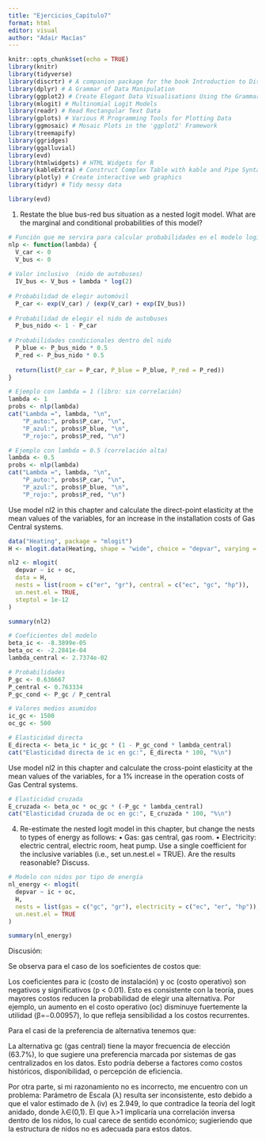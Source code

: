 ---
title: "Ejercicios_Capítulo7"
format: html
editor: visual
author: "Adair Macías"
---

```{r}
knitr::opts_chunk$set(echo = TRUE)
library(knitr)
library(tidyverse)
library(discrtr) # A companion package for the book Introduction to Discrete Choice Analysis with `R`
library(dplyr) # A Grammar of Data Manipulation
library(ggplot2) # Create Elegant Data Visualisations Using the Grammar of Graphics
library(mlogit) # Multinomial Logit Models
library(readr) # Read Rectangular Text Data
library(gplots) # Various R Programming Tools for Plotting Data
library(ggmosaic) # Mosaic Plots in the 'ggplot2' Framework
library(treemapify)
library(ggridges)
library(ggalluvial)
library(evd)
library(htmlwidgets) # HTML Widgets for R
library(kableExtra) # Construct Complex Table with kable and Pipe Syntax
library(plotly) # Create interactive web graphics
library(tidyr) # Tidy messy data

library(evd)
```


1. Restate the blue bus-red bus situation as a nested logit model. What are the marginal and conditional probabilities of this model?


```{r}
# Función que me servira para calcular probabilidades en el modelo logit anidado
nlp <- function(lambda) {
  V_car <- 0
  V_bus <- 0
  
# Valor inclusivo  (nido de autobuses)
  IV_bus <- V_bus + lambda * log(2)
  
# Probabilidad de elegir automóvil
  P_car <- exp(V_car) / (exp(V_car) + exp(IV_bus))
  
# Probabilidad de elegir el nido de autobuses
  P_bus_nido <- 1 - P_car
  
# Probabilidades condicionales dentro del nido
  P_blue <- P_bus_nido * 0.5
  P_red <- P_bus_nido * 0.5
  
  return(list(P_car = P_car, P_blue = P_blue, P_red = P_red))
}

# Ejemplo con lambda = 1 (libro: sin correlación)
lambda <- 1
probs <- nlp(lambda)
cat("Lambda =", lambda, "\n",
    "P_auto:", probs$P_car, "\n",
    "P_azul:", probs$P_blue, "\n",
    "P_rojo:", probs$P_red, "\n")

# Ejemplo con lambda = 0.5 (correlación alta)
lambda <- 0.5
probs <- nlp(lambda)
cat("Lambda =", lambda, "\n",
    "P_auto:", probs$P_car, "\n",
    "P_azul:", probs$P_blue, "\n",
    "P_rojo:", probs$P_red, "\n")
```

Use model nl2 in this chapter and calculate the direct-point elasticity at the mean values of the variables, for an increase in the installation costs of Gas Central systems.

```{r}
data("Heating", package = "mlogit")
H <- mlogit.data(Heating, shape = "wide", choice = "depvar", varying = c(3:12))
```


```{r}
nl2 <- mlogit(
  depvar ~ ic + oc, 
  data = H,
  nests = list(room = c("er", "gr"), central = c("ec", "gc", "hp")),
  un.nest.el = TRUE,
  steptol = 1e-12
)

summary(nl2)
```


```{r}
# Coeficientes del modelo
beta_ic <- -8.3899e-05
beta_oc <- -2.2841e-04
lambda_central <- 2.7374e-02

# Probabilidades
P_gc <- 0.636667
P_central <- 0.763334
P_gc_cond <- P_gc / P_central 

# Valores medios asumidos
ic_gc <- 1500
oc_gc <- 500

# Elasticidad directa
E_directa <- beta_ic * ic_gc * (1 - P_gc_cond * lambda_central)
cat("Elasticidad directa de ic en gc:", E_directa * 100, "%\n")
```


Use model nl2 in this chapter and calculate the cross-point elasticity at the mean
values of the variables, for a 1% increase in the operation costs of Gas Central
systems.

```{r}
# Elasticidad cruzada
E_cruzada <- beta_oc * oc_gc * (-P_gc * lambda_central)
cat("Elasticidad cruzada de oc en gc:", E_cruzada * 100, "%\n")
```


4. Re-estimate the nested logit model in this chapter, but change the nests to types of energy as follows:
• Gas: gas central, gas room.
• Electricity: electric central, electric room, heat pump.
Use a single coefficient for the inclusive variables (i.e., set un.nest.el = TRUE). Are the results reasonable? Discuss.


```{r}
# Modelo con nidos por tipo de energía
nl_energy <- mlogit(
  depvar ~ ic + oc,
  H,
  nests = list(gas = c("gc", "gr"), electricity = c("ec", "er", "hp")),
  un.nest.el = TRUE
)

summary(nl_energy)
```


Discusión:

Se observa para el caso de los soeficientes de costos que:

Los coeficientes para ic (costo de instalación) y oc (costo operativo) son negativos y significativos (p < 0.01). Esto es consistente con la teoría, pues mayores costos reducen la probabilidad de elegir una alternativa.
Por ejemplo, un aumento en el costo operativo (oc) disminuye fuertemente la utilidad (β=−0.00957), lo que refleja sensibilidad a los costos recurrentes.


Para el casi de la preferencia de alternativa tenemos que:

La alternativa gc (gas central) tiene la mayor frecuencia de elección (63.7%), lo que sugiere una preferencia marcada por sistemas de gas centralizados en los datos. Esto podría deberse a factores como costos históricos, disponibilidad, o percepción de eficiencia.

Por otra parte, si mi razonamiento no es incorrecto, me encuentro con un problema:
Parámetro de Escala (λ) resulta ser inconsistente, esto debido a que el valor estimado de λ (iv) es 2.949, lo que contradice la teoría del logit anidado, donde λ∈(0,1).
El que λ>1 implicaría una correlación inversa dentro de los nidos, lo cual carece de sentido económico; sugieriendo que la estructura de nidos no es adecuada para estos datos.

